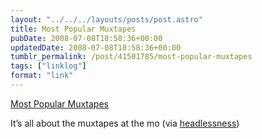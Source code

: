 ```yaml
---
layout: "../../../layouts/posts/post.astro"
title: Most Popular Muxtapes
pubDate: 2008-07-08T18:58:36+00:00
updatedDate: 2008-07-08T18:58:36+00:00
tumblr_permalink: /post/41501785/most-popular-muxtapes
tags: ["linklog"]
format: "link"
---
```


[Most Popular Muxtapes][1]

It&rsquo;s all about the muxtapes at the mo (via <a href="http://headlessness.com/">headlessness</a>)

[1]: http://www.vobios.com/muxtape-most-popular/
